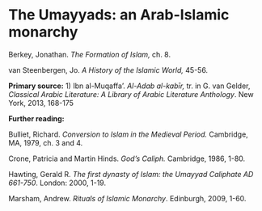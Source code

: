 # The Umayyads: an Arab-Islamic monarchy

Berkey, Jonathan. *The Formation of Islam,* ch. 8.

van Steenbergen, Jo. *A History of the Islamic World,* 45-56.

**Primary source:** 1) Ibn al-Muqaffa'. _Al-Adab al-kabīr,_ tr. in G.
van Gelder, _Classical Arabic Literature: A Library of Arabic Literature
Anthology_. New York, 2013, 168-175

**Further reading:**

Bulliet, Richard. _Conversion to Islam in the Medieval Period._
Cambridge, MA, 1979, ch. 3 and 4.

Crone, Patricia and Martin Hinds. _God's Caliph._ Cambridge, 1986, 1-80.

Hawting, Gerald R. _The first dynasty of Islam: the Umayyad Caliphate AD 661-750_. London: 2000, 1-19.

Marsham, Andrew. _Rituals of Islamic Monarchy_. Edinburgh, 2009, 1-60.